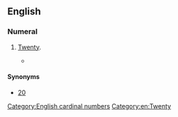 ==English==

===Numeral===
{{head|en|numeral}}

# {{lb|en|nonstandard}} [[twenty|Twenty]].
#* {{quote-journal
|year=1872
|author=
|title=Reminiscences of the Army
|journal=The Cape monthly magazine
|volume=5
|page=302
|passage=The colonel would then shout, "'''Twoty'''-twoth, form quarter distance column on the grenadier company."}}

====Synonyms====
* [[20]]
[[Category:English cardinal numbers]]
[[Category:en:Twenty]]